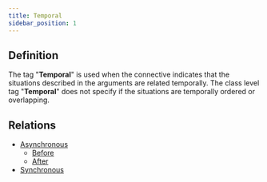 ```yaml
---
title: Temporal
sidebar_position: 1
---
```


## Definition

The tag "**Temporal**" is used when the connective indicates that the situations described in the arguments are related temporally.
The class level tag "**Temporal**" does not specify if the situations are temporally ordered or overlapping.

## Relations
- [Asynchronous](./Asynchronous)
  - [Before](./Asynchronous/before.mdx)
  - [After](./Asynchronous/after.mdx)
- [Synchronous](./Synchronous)